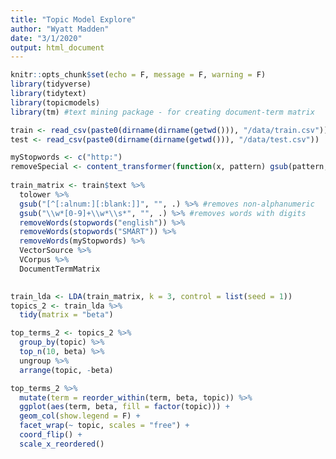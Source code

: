 ```yaml
---
title: "Topic Model Explore"
author: "Wyatt Madden"
date: "3/1/2020"
output: html_document
---
```


```r
knitr::opts_chunk$set(echo = F, message = F, warning = F)
library(tidyverse)
library(tidytext)
library(topicmodels)
library(tm) #text mining package - for creating document-term matrix 
```



```r
train <- read_csv(paste0(dirname(dirname(getwd())), "/data/train.csv"))
test <- read_csv(paste0(dirname(dirname(getwd())), "/data/test.csv"))
```

```r
myStopwords <- c("http:")
removeSpecial <- content_transformer(function(x, pattern) gsub(pattern, " ", x))
                            
train_matrix <- train$text %>%
  tolower %>% 
  gsub("[^[:alnum:][:blank:]]", "", .) %>% #removes non-alphanumeric
  gsub("\\w*[0-9]+\\w*\\s*", "", .) %>% #removes words with digits
  removeWords(stopwords("english")) %>% 
  removeWords(stopwords("SMART")) %>% 
  removeWords(myStopwords) %>% 
  VectorSource %>% 
  VCorpus %>% 
  DocumentTermMatrix 
  

```

```r
train_lda <- LDA(train_matrix, k = 3, control = list(seed = 1))
topics_2 <- train_lda %>% 
  tidy(matrix = "beta")

top_terms_2 <- topics_2 %>% 
  group_by(topic) %>% 
  top_n(10, beta) %>% 
  ungroup %>% 
  arrange(topic, -beta)

top_terms_2 %>% 
  mutate(term = reorder_within(term, beta, topic)) %>% 
  ggplot(aes(term, beta, fill = factor(topic))) + 
  geom_col(show.legend = F) + 
  facet_wrap(~ topic, scales = "free") + 
  coord_flip() + 
  scale_x_reordered()
```

